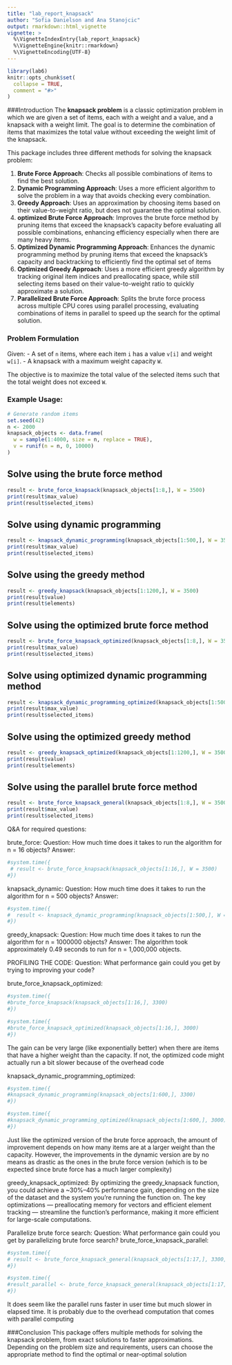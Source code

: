 ```yaml
---
title: "lab_report_knapsack"
author: "Sofia Danielson and Ana Stanojcic"
output: rmarkdown::html_vignette
vignette: >
  %\VignetteIndexEntry{lab_report_knapsack}
  %\VignetteEngine{knitr::rmarkdown}
  %\VignetteEncoding{UTF-8}
---
```


```r
library(lab6)  
knitr::opts_chunk$set(
  collapse = TRUE,
  comment = "#>"
)
```
###Introduction
The **knapsack problem** is a classic optimization problem in which we are given a set of items, each with a weight and a value, and a knapsack with a weight limit. The goal is to determine the combination of items that maximizes the total value without exceeding the weight limit of the knapsack. 

This package includes three different methods for solving the knapsack problem:

1. **Brute Force Approach**: Checks all possible combinations of items to find the best solution.
2. **Dynamic Programming Approach**: Uses a more efficient algorithm to solve the problem in a way that avoids checking every combination.
3. **Greedy Approach**: Uses an approximation by choosing items based on their value-to-weight ratio, but does not guarantee the optimal solution.
4. **optimized Brute Force Approach**: Improves the brute force method by pruning items that exceed the knapsack's capacity before evaluating all possible combinations, enhancing efficiency especially when there are many heavy items.
5. **Optimized Dynamic Programming Approach**: Enhances the dynamic programming method by pruning items that exceed the knapsack's capacity and backtracking to efficiently find the optimal set of items
6. **Optimized Greedy Approach**: Uses a more efficient greedy algorithm by tracking original item indices and preallocating space, while still selecting items based on their value-to-weight ratio to quickly approximate a solution.
7. **Parallelized Brute Force Approach**: Splits the brute force process across multiple CPU cores using parallel processing, evaluating combinations of items in parallel to speed up the search for the optimal solution.

### Problem Formulation

Given:
- A set of `n` items, where each item `i` has a value `v[i]` and weight `w[i]`.
- A knapsack with a maximum weight capacity `W`.

The objective is to maximize the total value of the selected items such that the total weight does not exceed `W`.

### Example Usage:

```r
# Generate random items
set.seed(42)
n <- 2000
knapsack_objects <- data.frame(
  w = sample(1:4000, size = n, replace = TRUE),
  v = runif(n = n, 0, 10000)
)
```

## Solve using the brute force method
```r

result <- brute_force_knapsack(knapsack_objects[1:8,], W = 3500)
print(result$max_value)
print(result$selected_items)
```

## Solve using dynamic programming
```r

result <- knapsack_dynamic_programming(knapsack_objects[1:500,], W = 3500)
print(result$max_value)
print(result$selected_items)
```

## Solve using the greedy method
```r

result <- greedy_knapsack(knapsack_objects[1:1200,], W = 3500)
print(result$value)
print(result$elements)
```

## Solve using the optimized brute force method
```r

result <- brute_force_knapsack_optimized(knapsack_objects[1:8,], W = 3500)
print(result$max_value)
print(result$selected_items)
```


## Solve using optimized dynamic programming method
```r

result <- knapsack_dynamic_programming_optimized(knapsack_objects[1:500,], W = 3500)
print(result$max_value)
print(result$selected_items)
```

## Solve using the optimized greedy method
```r

result <- greedy_knapsack_optimized(knapsack_objects[1:1200,], W = 3500)
print(result$value)
print(result$elements)
```

## Solve using the parallel brute force method
```r

result <- brute_force_knapsack_general(knapsack_objects[1:8,], W = 3500, TRUE)
print(result$max_value)
print(result$selected_items)
```

Q&A for required questions:

brute_force:
Question: How much time does it takes to run the algorithm for n = 16 objects?
Answer: 

```r
#system.time({
 # result <- brute_force_knapsack(knapsack_objects[1:16,], W = 3500)
#})
```



knapsack_dynamic:
Question: How much time does it takes to run the algorithm for n = 500 objects?
Answer: 

```r
#system.time({
#  result <- knapsack_dynamic_programming(knapsack_objects[1:500,], W = 3500)
#})
```

greedy_knapsack: 
Question: How much time does it takes to run the algorithm for n = 1000000 objects?
Answer: The algorithm took approximately 0.49 seconds to run for n = 1,000,000 objects.

PROFILING THE CODE:
Question: What performance gain could you get by trying to improving your code?

brute_force_knapsack_optimized: 

```r
#system.time({
#brute_force_knapsack(knapsack_objects[1:16,], 3300)
#})

#system.time({
#brute_force_knapsack_optimized(knapsack_objects[1:16,], 3000)
#})
```

The gain can be very large (like exponentially better) when there are items that have a higher weight than the capacity. If not, the optimized code might actually run a bit slower because of the overhead code

knapsack_dynamic_programming_optimized:

```r
#system.time({
#knapsack_dynamic_programming(knapsack_objects[1:600,], 3300)
#})

#system.time({
#knapsack_dynamic_programming_optimized(knapsack_objects[1:600,], 3000)
#})
```

Just like the optimized version of the brute force approach, the amount of improvement depends on how many items are at a larger weight than the capacity. However, the improvements in the dynamic version are by no means as drastic as the ones in the
brute force version (which is to be expected since brute force has a much larger complexity)


greedy_knapsack_optimized: By optimizing the greedy_knapsack function, you could achieve a ~30%–40% performance gain, depending on the size of the dataset and the system you're running the function on. The key optimizations — preallocating memory for vectors and efficient element tracking — streamline the function's performance, making it more efficient for large-scale computations.



Parallelize brute force search:
Question: What performance gain could you get by parallelizing brute force search?
brute_force_knapsack_parallel:

```r
#system.time({
# result <- brute_force_knapsack_general(knapsack_objects[1:17,], 3300, FALSE)
#})

#system.time({
#result_parallel <- brute_force_knapsack_general(knapsack_objects[1:17,], 3000, TRUE)
#})
```

It does seem like the parallel runs faster in user time but much slower in elapsed time.
It is probably due to the overhead computation that comes with parallel computing


###Conclusion
This package offers multiple methods for solving the knapsack problem, from exact solutions to faster approximations. Depending on the problem size and requirements, users can choose the appropriate method to find the optimal or near-optimal solution